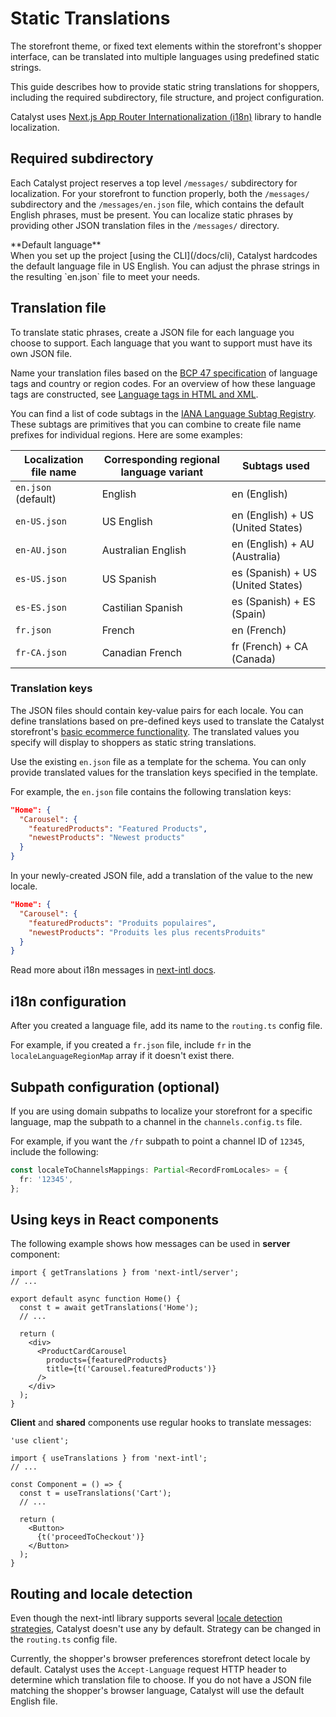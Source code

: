 # Static Translations

The storefront theme, or fixed text elements within the storefront's shopper interface, can be translated into multiple languages using predefined static strings.

This guide describes how to provide static string translations for shoppers, including the required subdirectory, file structure, and project configuration.

Catalyst uses [Next.js App Router Internationalization (i18n)](https://next-intl-docs.vercel.app/docs/getting-started/app-router) library to handle localization.

## Required subdirectory

Each Catalyst project reserves a top level `/messages/` subdirectory for localization.
For your storefront to function properly, both the `/messages/` subdirectory and the `/messages/en.json` file, which contains the default English phrases, must be present.
You can localize static phrases by providing other JSON translation files in the `/messages/` directory.

<Callout type="info">
**Default language**<br />
When you set up the project [using the CLI](/docs/cli), Catalyst hardcodes the default language file in US English. You can adjust the phrase strings in the resulting `en.json` file to meet your needs.
</Callout>

## Translation file

To translate static phrases, create a JSON file for each language you choose to support. Each language that you want to support must have its own JSON file.

Name your translation files based on the [BCP 47 specification](https://tools.ietf.org/html/bcp47) of language tags and country or region codes. For an overview of how these language tags are constructed, see [Language tags in HTML and XML](http://www.w3.org/International/articles/language-tags/).

You can find a list of code subtags in the [IANA Language Subtag Registry](http://www.iana.org/assignments/language-subtag-registry). These subtags are primitives that you can combine to create file name prefixes for individual regions. Here are some examples:

| Localization file name | Corresponding regional language variant | Subtags used |
| ----------- | ----------- | ----------- |
| `en.json` (default) | English | en (English) |
| `en-US.json` | US English | en (English) + US (United States) |
| `en-AU.json` | Australian English | en (English) + AU (Australia) |
| `es-US.json` | US Spanish | es (Spanish) + US (United States) |
| `es-ES.json` | Castilian Spanish | es (Spanish) + ES (Spain) |
| `fr.json` | French | en (French) |
| `fr-CA.json` | Canadian French | fr (French) + CA (Canada) |

### Translation keys

The JSON files should contain key-value pairs for each locale. You can define translations based on pre-defined keys used to translate the Catalyst storefront's [basic ecommerce functionality](/docs#ecommerce-functionality). The translated values you specify will display to shoppers as static string translations.

Use the existing `en.json` file as a template for the schema. You can only provide translated values for the translation keys specified in the template.

For example, the `en.json` file contains the following translation keys:

```json
"Home": {
  "Carousel": {
    "featuredProducts": "Featured Products",
    "newestProducts": "Newest products"
  }
}
```

In your newly-created JSON file, add a translation of the value to the new locale.

```json
"Home": {
  "Carousel": {
    "featuredProducts": "Produits populaires",
    "newestProducts": "Produits les plus recentsProduits"
  }
}
```

Read more about i18n messages in [next-intl docs](https://next-intl-docs.vercel.app/docs/usage/messages).

## i18n configuration

After you created a language file, add its name to the `routing.ts` config file.

For example, if you created a `fr.json` file, include `fr` in the `localeLanguageRegionMap` array if it doesn't exist there.

## Subpath configuration (optional)

If you are using domain subpaths to localize your storefront for a specific language, map the subpath to a channel in the `channels.config.ts` file.

For example, if you want the `/fr` subpath to point a channel ID of `12345`, include the following:

```ts
const localeToChannelsMappings: Partial<RecordFromLocales> = {
  fr: '12345',
};
```

## Using keys in React components

The following example shows how messages can be used in **server** component:

```tsx
import { getTranslations } from 'next-intl/server';
// ...

export default async function Home() {
  const t = await getTranslations('Home');
  // ...

  return (
    <div>
      <ProductCardCarousel
        products={featuredProducts}
        title={t('Carousel.featuredProducts')}
      />
    </div>
  );
}
```

**Client** and **shared** components use regular hooks to translate messages:

```tsx
'use client';

import { useTranslations } from 'next-intl';
// ...

const Component = () => {
  const t = useTranslations('Cart');
  // ...

  return (
    <Button>
      {t('proceedToCheckout')}
    </Button>
  );
}
```

## Routing and locale detection

Even though the next-intl library supports several [locale detection strategies](https://next-intl-docs.vercel.app/docs/routing/middleware#strategies), Catalyst doesn't use any by default. Strategy can be changed in the `routing.ts` config file.

Currently, the shopper's browser preferences storefront detect locale by default. Catalyst uses the `Accept-Language` request HTTP header to determine which translation file to choose. If you do not have a JSON file matching the shopper's browser language, Catalyst will use the default English file.
